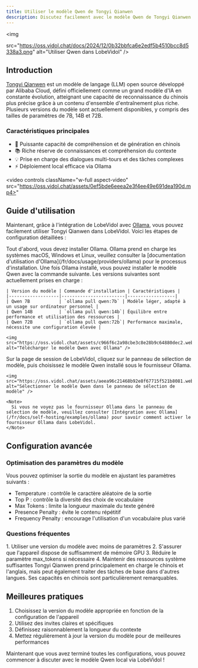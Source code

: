 ```yaml
---
title: Utiliser le modèle Qwen de Tongyi Qianwen
description: Discutez facilement avec le modèle Qwen de Tongyi Qianwen déployé localement grâce à l'intégration de LobeVidol et Ollama. Apprenez à installer et à choisir le modèle Qwen.
---
```


<img

src="https://oss.vidol.chat/docs/2024/12/0b32bbfca6e2edf5b4510bcc8d5338a3.png"
alt="Utiliser Qwen dans LobeVidol"
/>

## Introduction

[Tongyi Qianwen](https://github.com/QwenLM/Qwen1.5) est un modèle de langage (LLM) open source développé par Alibaba Cloud, défini officiellement comme un grand modèle d'IA en constante évolution, atteignant une capacité de reconnaissance du chinois plus précise grâce à un contenu d'ensemble d'entraînement plus riche. Plusieurs versions du modèle sont actuellement disponibles, y compris des tailles de paramètres de 7B, 14B et 72B.

### Caractéristiques principales

- 🚀 Puissante capacité de compréhension et de génération en chinois
- 📚 Riche réserve de connaissances et compréhension du contexte
- 💡 Prise en charge des dialogues multi-tours et des tâches complexes
- ⚡ Déploiement local efficace via Ollama

<video
controls
className="w-full aspect-video"
src="https://oss.vidol.chat/assets/0ef5bde6eeea2e3f4ee49e691dea190d.mp4>"

> </video>

## Guide d'utilisation

Maintenant, grâce à l'intégration de LobeVidol avec [Ollama](https://ollama.com/), vous pouvez facilement utiliser Tongyi Qianwen dans LobeVidol. Voici les étapes de configuration détaillées :

<Steps>
  <Step title="Installer Ollama localement">
    Tout d'abord, vous devez installer Ollama. Ollama prend en charge les systèmes macOS, Windows et Linux, veuillez consulter la [documentation d'utilisation d'Ollama](/fr/docs/usage/providers/ollama) pour le processus d'installation.
  </Step>

  <Step title="Télécharger le modèle Qwen avec Ollama">
    Une fois Ollama installé, vous pouvez installer le modèle Qwen avec la commande suivante. Les versions suivantes sont actuellement prises en charge :

```
| Version du modèle | Commande d'installation | Caractéristiques |
|-------------------|------------------------|------------------|
| Qwen 7B           | `ollama pull qwen:7b` | Modèle léger, adapté à un usage sur ordinateur personnel |
| Qwen 14B          | `ollama pull qwen:14b`| Équilibre entre performance et utilisation des ressources |
| Qwen 72B          | `ollama pull qwen:72b`| Performance maximale, nécessite une configuration élevée |

<img src="https://oss.vidol.chat/assets/c966f6c2a98cbe3c8e28b9c64880dec2.webp" alt="Télécharger le modèle Qwen avec Ollama" />
```

  </Step>

  <Step title="Choisir le modèle Qwen">
    Sur la page de session de LobeVidol, cliquez sur le panneau de sélection de modèle, puis choisissez le modèle Qwen installé sous le fournisseur Ollama.

```
<img src="https://oss.vidol.chat/assets/aeea96c21468b92e8f67715f521b8081.webp" alt="Sélectionner le modèle Qwen dans le panneau de sélection de modèle" />

<Note>
  Si vous ne voyez pas le fournisseur Ollama dans le panneau de sélection de modèle, veuillez consulter [Intégration avec Ollama](/fr/docs/self-hosting/examples/ollama) pour savoir comment activer le fournisseur Ollama dans LobeVidol.
</Note>
```

  </Step>
</Steps>

## Configuration avancée

### Optimisation des paramètres du modèle

Vous pouvez optimiser la sortie du modèle en ajustant les paramètres suivants :

- Temperature : contrôle le caractère aléatoire de la sortie
- Top P : contrôle la diversité des choix de vocabulaire
- Max Tokens : limite la longueur maximale du texte généré
- Presence Penalty : évite le contenu répétitif
- Frequency Penalty : encourage l'utilisation d'un vocabulaire plus varié

### Questions fréquentes

<Accordion title="Comment améliorer la vitesse d'exécution du modèle ?">
  1. Utiliser une version du modèle avec moins de paramètres
  2. S'assurer que l'appareil dispose de suffisamment de mémoire GPU
  3. Réduire le paramètre max_tokens si nécessaire
  4. Maintenir des ressources système suffisantes
</Accordion>

<Accordion title="Quelles langues le modèle prend-il en charge ?">
  Tongyi Qianwen prend principalement en charge le chinois et l'anglais, mais peut également traiter des tâches de base dans d'autres langues. Ses capacités en chinois sont particulièrement remarquables.
</Accordion>

## Meilleures pratiques

1. Choisissez la version du modèle appropriée en fonction de la configuration de l'appareil
2. Utilisez des invites claires et spécifiques
3. Définissez raisonnablement la longueur du contexte
4. Mettez régulièrement à jour la version du modèle pour de meilleures performances

Maintenant que vous avez terminé toutes les configurations, vous pouvez commencer à discuter avec le modèle Qwen local via LobeVidol !

